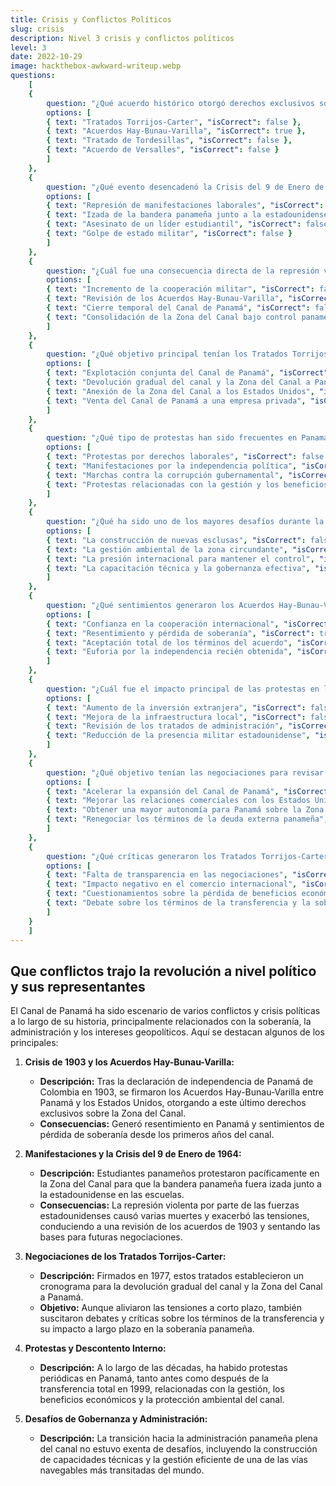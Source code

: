 ```yaml
---
title: Crisis y Conflictos Políticos
slug: crisis
description: Nivel 3 crisis y conflictos políticos
level: 3
date: 2022-10-29
image: hackthebox-awkward-writeup.webp
questions: 
    [
    {
        question: "¿Qué acuerdo histórico otorgó derechos exclusivos sobre la Zona del Canal a los Estados Unidos en 1903?",
        options: [
        { text: "Tratados Torrijos-Carter", "isCorrect": false },
        { text: "Acuerdos Hay-Bunau-Varilla", "isCorrect": true },
        { text: "Tratado de Tordesillas", "isCorrect": false },
        { text: "Acuerdo de Versalles", "isCorrect": false }
        ]
    },
    {
        question: "¿Qué evento desencadenó la Crisis del 9 de Enero de 1964 en la Zona del Canal?",
        options: [
        { text: "Represión de manifestaciones laborales", "isCorrect": false },
        { text: "Izada de la bandera panameña junto a la estadounidense", "isCorrect": true },
        { text: "Asesinato de un líder estudiantil", "isCorrect": false },
        { text: "Golpe de estado militar", "isCorrect": false }
        ]
    },
    {
        question: "¿Cuál fue una consecuencia directa de la represión violenta durante la Crisis del 9 de Enero de 1964?",
        options: [
        { text: "Incremento de la cooperación militar", "isCorrect": false },
        { text: "Revisión de los Acuerdos Hay-Bunau-Varilla", "isCorrect": true },
        { text: "Cierre temporal del Canal de Panamá", "isCorrect": false },
        { text: "Consolidación de la Zona del Canal bajo control panameño", "isCorrect": false }
        ]
    },
    {
        question: "¿Qué objetivo principal tenían los Tratados Torrijos-Carter, firmados en 1977?",
        options: [
        { text: "Explotación conjunta del Canal de Panamá", "isCorrect": false },
        { text: "Devolución gradual del canal y la Zona del Canal a Panamá", "isCorrect": true },
        { text: "Anexión de la Zona del Canal a los Estados Unidos", "isCorrect": false },
        { text: "Venta del Canal de Panamá a una empresa privada", "isCorrect": false }
        ]
    },
    {
        question: "¿Qué tipo de protestas han sido frecuentes en Panamá antes y después de la transferencia total del canal en 1999?",
        options: [
        { text: "Protestas por derechos laborales", "isCorrect": false },
        { text: "Manifestaciones por la independencia política", "isCorrect": false },
        { text: "Marchas contra la corrupción gubernamental", "isCorrect": false },
        { text: "Protestas relacionadas con la gestión y los beneficios del canal", "isCorrect": true }
        ]
    },
    {
        question: "¿Qué ha sido uno de los mayores desafíos durante la transición hacia la administración panameña del canal?",
        options: [
        { text: "La construcción de nuevas esclusas", "isCorrect": false },
        { text: "La gestión ambiental de la zona circundante", "isCorrect": false },
        { text: "La presión internacional para mantener el control", "isCorrect": false },
        { text: "La capacitación técnica y la gobernanza efectiva", "isCorrect": true }
        ]
    },
    {
        question: "¿Qué sentimientos generaron los Acuerdos Hay-Bunau-Varilla en Panamá desde su firma en 1903?",
        options: [
        { text: "Confianza en la cooperación internacional", "isCorrect": false },
        { text: "Resentimiento y pérdida de soberanía", "isCorrect": true },
        { text: "Aceptación total de los términos del acuerdo", "isCorrect": false },
        { text: "Euforia por la independencia recién obtenida", "isCorrect": false }
        ]
    },
    {
        question: "¿Cuál fue el impacto principal de las protestas en la Zona del Canal durante la década de 1960?",
        options: [
        { text: "Aumento de la inversión extranjera", "isCorrect": false },
        { text: "Mejora de la infraestructura local", "isCorrect": false },
        { text: "Revisión de los tratados de administración", "isCorrect": true },
        { text: "Reducción de la presencia militar estadounidense", "isCorrect": false }
        ]
    },
    {
        question: "¿Qué objetivo tenían las negociaciones para revisar los Acuerdos de 1903 después de la Crisis del 9 de Enero de 1964?",
        options: [
        { text: "Acelerar la expansión del Canal de Panamá", "isCorrect": false },
        { text: "Mejorar las relaciones comerciales con los Estados Unidos", "isCorrect": false },
        { text: "Obtener una mayor autonomía para Panamá sobre la Zona del Canal", "isCorrect": true },
        { text: "Renegociar los términos de la deuda externa panameña", "isCorrect": false }
        ]
    },
    {
        question: "¿Qué críticas generaron los Tratados Torrijos-Carter en Panamá a largo plazo?",
        options: [
        { text: "Falta de transparencia en las negociaciones", "isCorrect": false },
        { text: "Impacto negativo en el comercio internacional", "isCorrect": false },
        { text: "Cuestionamientos sobre la pérdida de beneficios económicos", "isCorrect": false },
        { text: "Debate sobre los términos de la transferencia y la soberanía", "isCorrect": true }
        ]
    }
    ]
---
```



## Que conflictos trajo la revolución a nivel político y sus representantes 

El Canal de Panamá ha sido escenario de varios conflictos y crisis políticas a lo largo de su historia, principalmente relacionados con la soberanía, la administración y los intereses geopolíticos. Aquí se destacan algunos de los principales:

1. **Crisis de 1903 y los Acuerdos Hay-Bunau-Varilla:**
    - **Descripción:** Tras la declaración de independencia de Panamá de Colombia en 1903, se firmaron los Acuerdos Hay-Bunau-Varilla entre Panamá y los Estados Unidos, otorgando a este último derechos exclusivos sobre la Zona del Canal.
    - **Consecuencias:** Generó resentimiento en Panamá y sentimientos de pérdida de soberanía desde los primeros años del canal.

2. **Manifestaciones y la Crisis del 9 de Enero de 1964:**
    - **Descripción:** Estudiantes panameños protestaron pacíficamente en la Zona del Canal para que la bandera panameña fuera izada junto a la estadounidense en las escuelas.
    - **Consecuencias:** La represión violenta por parte de las fuerzas estadounidenses causó varias muertes y exacerbó las tensiones, conduciendo a una revisión de los acuerdos de 1903 y sentando las bases para futuras negociaciones.

3. **Negociaciones de los Tratados Torrijos-Carter:**
    - **Descripción:** Firmados en 1977, estos tratados establecieron un cronograma para la devolución gradual del canal y la Zona del Canal a Panamá.
    - **Objetivo:** Aunque aliviaron las tensiones a corto plazo, también suscitaron debates y críticas sobre los términos de la transferencia y su impacto a largo plazo en la soberanía panameña.

4. **Protestas y Descontento Interno:**
    - **Descripción:** A lo largo de las décadas, ha habido protestas periódicas en Panamá, tanto antes como después de la transferencia total en 1999, relacionadas con la gestión, los beneficios económicos y la protección ambiental del canal.

5. **Desafíos de Gobernanza y Administración:**
    - **Descripción:** La transición hacia la administración panameña plena del canal no estuvo exenta de desafíos, incluyendo la construcción de capacidades técnicas y la gestión eficiente de una de las vías navegables más transitadas del mundo.


<MyComponent level={3} client:only="react" />
